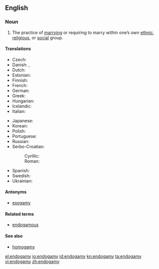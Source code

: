 ==English==
{{wikipedia}}
===Noun===
{{en-noun|-}}

# The practice of [[marry]]ing or requiring to marry within one’s own [[ethnic]], [[religious]], or [[social]] group.

====Translations====
{{trans-top|the practice of marrying within one's own social group}}
* Czech: {{t-|cs|endogamie|f}}
* Danish: {{t-|da|endogami}} {{g|Danish}}, {{t|da|indgifte|n}}
* Dutch: {{t-|nl|endogamie|f}}
* Estonian: {{t|et|endogaamia}}
* Finnish: {{t-|fi|endogamia}}
* French: {{t+|fr|endogamie|f}}
* German: {{t|de|Endogamie|f}}
* Greek: {{t|el|ενδογαμία|f|tr=endogamía}}
* Hungarian: {{t|hu|endogámia}}
* Icelandic: {{t|is|innvensl|n|p}}
* Italian: {{t+|it|endogamia|f}}
{{trans-mid}}
* Japanese: {{t|ja|近親婚|tr=きんしんこん, kinshinkon}}
* Korean: {{t|ko|근친혼|tr=[[近親婚]], geunchinhon|sc=Hang}}
* Polish: {{t-|pl|endogamia|f}}
* Portuguese: {{t-|pt|endogamia|f}}
* Russian: {{t|ru|эндогамия|f|tr=endogamija}}
* Serbo-Croatian:
*: Cyrillic: {{tø|sh|ендогамија|f|alt=ендога̀мија|sc=Cyrl|xs=Serbo-Croatian}}
*: Roman: {{tø|sh|endogamija|f|alt=endogàmija|xs=Serbo-Croatian}}
* Spanish: {{t+|es|endogamia|f}}
* Swedish: {{t+|sv|monogami|c}}
* Ukrainian: {{t|uk|ендогамія|tr=endogamija|xs=Ukrainian}}
{{trans-bottom}}

====Antonyms====
* [[exogamy]]

====Related terms====
* [[endogamous]]

====See also====
* [[homogamy]]

[[el:endogamy]]
[[io:endogamy]]
[[id:endogamy]]
[[kn:endogamy]]
[[ta:endogamy]]
[[vi:endogamy]]
[[zh:endogamy]]